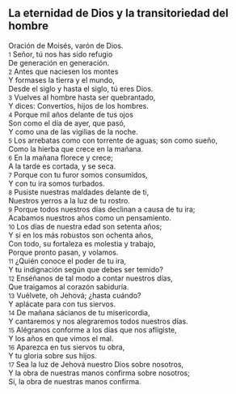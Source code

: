 == La eternidad de Dios y la transitoriedad del hombre ==

Oración de Moisés, varón de Dios.<br>
{{anchor|1}} <small>1</small> Señor, tú nos has sido refugio<br>
De generación en generación.<br>
{{anchor|2}} <small>2</small> Antes que naciesen los montes<br>
Y formases la tierra y el mundo,<br>
Desde el siglo y hasta el siglo, tú eres Dios.<br>
{{anchor|3}} <small>3</small> Vuelves al hombre hasta ser quebrantado,<br>
Y dices: Convertíos, hijos de los hombres.<br>
{{anchor|4}} <small>4</small> Porque mil años delante de tus ojos<br>
Son como el día de ayer, que pasó,<br>
Y como una de las vigilias de la noche.<br>
{{anchor|5}} <small>5</small> Los arrebatas como con torrente de aguas; son como sueño,<br>
Como la hierba que crece en la mañana.<br>
{{anchor|6}} <small>6</small> En la mañana florece y crece;<br>
A la tarde es cortada, y se seca.<br>
{{anchor|7}} <small>7</small> Porque con tu furor somos consumidos,<br>
Y con tu ira somos turbados.<br>
{{anchor|8}} <small>8</small> Pusiste nuestras maldades delante de ti,<br>
Nuestros yerros a la luz de tu rostro.<br>
{{anchor|9}} <small>9</small> Porque todos nuestros días declinan a causa de tu ira;<br>
Acabamos nuestros años como un pensamiento.<br>
{{anchor|10}} <small>10</small> Los días de nuestra edad son setenta años;<br>
Y si en los más robustos son ochenta años,<br>
Con todo, su fortaleza es molestia y trabajo,<br>
Porque pronto pasan, y volamos.<br>
{{anchor|11}} <small>11</small> ¿Quién conoce el poder de tu ira,<br>
Y tu indignación según que debes ser temido?<br>
{{anchor|12}} <small>12</small> Enséñanos de tal modo a contar nuestros días,<br>
Que traigamos al corazón sabiduría.<br>
{{anchor|13}} <small>13</small> Vuélvete, oh Jehová; ¿hasta cuándo?<br>
Y aplácate para con tus siervos.<br>
{{anchor|14}} <small>14</small> De mañana sácianos de tu misericordia,<br>
Y cantaremos y nos alegraremos todos nuestros días.<br>
{{anchor|15}} <small>15</small> Alégranos conforme a los días que nos afligiste,<br>
Y los años en que vimos el mal.<br>
{{anchor|16}} <small>16</small> Aparezca en tus siervos tu obra,<br>
Y tu gloria sobre sus hijos.<br>
{{anchor|17}} <small>17</small> Sea la luz de Jehová nuestro Dios sobre nosotros,<br>
Y la obra de nuestras manos confirma sobre nosotros;<br>
Sí, la obra de nuestras manos confirma.<br>
